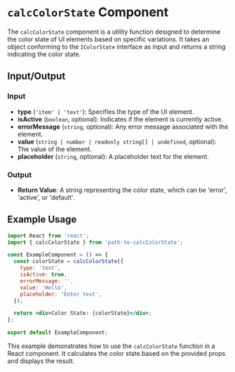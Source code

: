 # `calcColorState` Component

The `calcColorState` component is a utility function designed to determine the color state of UI elements based on specific variations. It takes an object conforming to the `IColorState` interface as input and returns a string indicating the color state.

## Input/Output

### Input

- **type** (`'item' | 'text'`): Specifies the type of the UI element.
- **isActive** (`boolean`, optional): Indicates if the element is currently active.
- **errorMessage** (`string`, optional): Any error message associated with the element.
- **value** (`string | number | readonly string[] | undefined`, optional): The value of the element.
- **placeholder** (`string`, optional): A placeholder text for the element.

### Output

- **Return Value**: A string representing the color state, which can be 'error', 'active', or 'default'.

## Example Usage

```jsx
import React from 'react';
import { calcColorState } from 'path-to-calcColorState';

const ExampleComponent = () => {
  const colorState = calcColorState({
    type: 'text',
    isActive: true,
    errorMessage: '',
    value: 'Hello',
    placeholder: 'Enter text',
  });

  return <div>Color State: {colorState}</div>;
};

export default ExampleComponent;
```

This example demonstrates how to use the `calcColorState` function in a React component. It calculates the color state based on the provided props and displays the result.
